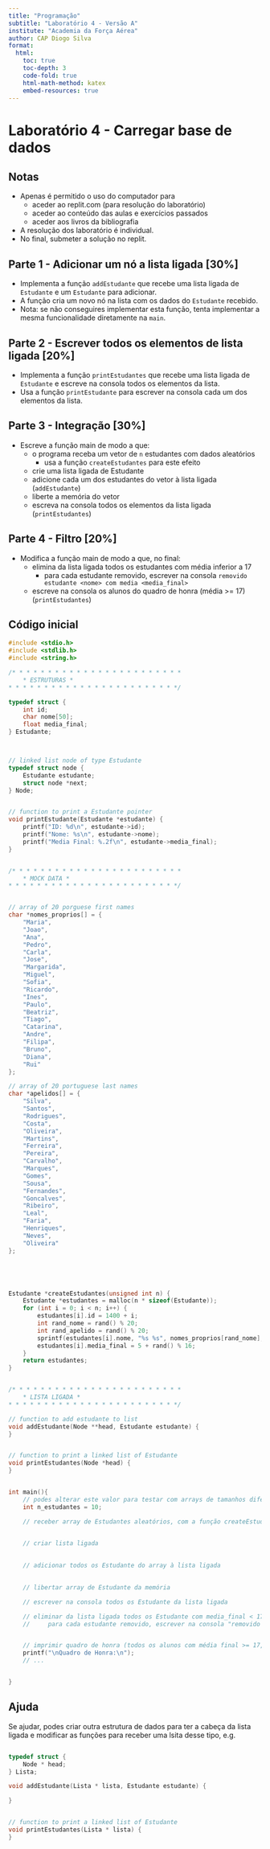 ```yaml
---
title: "Programação"
subtitle: "Laboratório 4 - Versão A"
institute: "Academia da Força Aérea"
author: CAP Diogo Silva
format: 
  html:
    toc: true
    toc-depth: 3
    code-fold: true
    html-math-method: katex
    embed-resources: true
---
```


# Laboratório 4 - Carregar base de dados

## Notas
- Apenas é permitido o uso do computador para
  - aceder ao replit.com (para resolução do laboratório)
  - aceder ao conteúdo das aulas e exercícios passados
  - aceder aos livros da bibliografia
- A resolução dos laboratório é individual.
- No final, submeter a solução no replit.


## Parte 1 - Adicionar um nó a lista ligada [30%]
- Implementa a função `addEstudante` que recebe uma lista ligada de `Estudante` e um `Estudante` para adicionar.
- A função cria um novo nó na lista com os dados do `Estudante` recebido.
- Nota: se não conseguires implementar esta função, tenta implementar a mesma funcionalidade diretamente na `main`.

## Parte 2 - Escrever todos os elementos de lista ligada  [20%]
- Implementa a função `printEstudantes` que recebe uma lista ligada de `Estudante` e escreve na consola todos os elementos da lista.
- Usa a função `printEstudante` para escrever na consola cada um dos elementos da lista.


## Parte 3 - Integração [30%]
- Escreve a função main de modo a que:
  - o programa receba um vetor de `n` estudantes com dados aleatórios
    - usa a função `createEstudantes` para este efeito
  - crie uma lista ligada de Estudante
  - adicione cada um dos estudantes do vetor à lista ligada (`addEstudante`)
  - liberte a memória do vetor
  - escreva na consola todos os elementos da lista ligada (`printEstudantes`)


## Parte 4 - Filtro [20%]

- Modifica a função main de modo a que, no final:
  - elimina da lista ligada todos os estudantes com média inferior a 17
    - para cada estudante removido, escrever na consola `removido estudante <nome> com media <media_final>`
  - escreve na consola os alunos do quadro de honra (média >= 17) (`printEstudantes`)



## Código inicial

```c
#include <stdio.h>
#include <stdlib.h>
#include <string.h>

/* * * * * * * * * * * * * * * * * * * * * * * *
    * ESTRUTURAS *
* * * * * * * * * * * * * * * * * * * * * * * */

typedef struct {
    int id;
    char nome[50];
    float media_final;
} Estudante;



// linked list node of type Estudante
typedef struct node {
    Estudante estudante;
    struct node *next;
} Node;


// function to print a Estudante pointer
void printEstudante(Estudante *estudante) {
    printf("ID: %d\n", estudante->id);
    printf("Nome: %s\n", estudante->nome);
    printf("Media Final: %.2f\n", estudante->media_final);
}


/* * * * * * * * * * * * * * * * * * * * * * * *
    * MOCK DATA *
* * * * * * * * * * * * * * * * * * * * * * * */


// array of 20 porguese first names
char *nomes_proprios[] = {
    "Maria",
    "Joao",
    "Ana",
    "Pedro",
    "Carla",
    "Jose",
    "Margarida",
    "Miguel",
    "Sofia",
    "Ricardo",
    "Ines",
    "Paulo",
    "Beatriz",
    "Tiago",
    "Catarina",
    "Andre",
    "Filipa",
    "Bruno",
    "Diana",
    "Rui"
};

// array of 20 portuguese last names
char *apelidos[] = {
    "Silva",
    "Santos",
    "Rodrigues",
    "Costa",
    "Oliveira",
    "Martins",
    "Ferreira",
    "Pereira",
    "Carvalho",
    "Marques",
    "Gomes",
    "Sousa",
    "Fernandes",
    "Goncalves",
    "Ribeiro",
    "Leal",
    "Faria",
    "Henriques",
    "Neves",
    "Oliveira"
};





Estudante *createEstudantes(unsigned int n) {
    Estudante *estudantes = malloc(n * sizeof(Estudante));
    for (int i = 0; i < n; i++) {
        estudantes[i].id = 1400 + i;
        int rand_nome = rand() % 20;
        int rand_apelido = rand() % 20;
        sprintf(estudantes[i].nome, "%s %s", nomes_proprios[rand_nome], apelidos[rand_apelido]);
        estudantes[i].media_final = 5 + rand() % 16;
    }
    return estudantes;
}


/* * * * * * * * * * * * * * * * * * * * * * * *
    * LISTA LIGADA *
* * * * * * * * * * * * * * * * * * * * * * * */

// function to add estudante to list
void addEstudante(Node **head, Estudante estudante) {
}


// function to print a linked list of Estudante
void printEstudantes(Node *head) {
}


int main(){
    // podes alterar este valor para testar com arrays de tamanhos diferentes
    int n_estudantes = 10;

    // receber array de Estudantes aleatórios, com a função createEstudantes
    

    // criar lista ligada
    

    // adicionar todos os Estudante do array à lista ligada
    

    // libertar array de Estudante da memória

    // escrever na consola todos os Estudante da lista ligada

    // eliminar da lista ligada todos os Estudante com media_final < 17
    //     para cada estudante removido, escrever na consola "removido estudante <nome> com media <media_final>"


    // imprimir quadro de honra (todos os alunos com média final >= 17, i.e. os alunos que ficaram na lista ligada)
    printf("\nQuadro de Honra:\n");
    // ...


}
```



## Ajuda

Se ajudar, podes criar outra estrutura de dados para ter a cabeça da lista ligada e modificar as funções para receber uma lsita desse tipo, e.g.

```c

typedef struct {
    Node * head;
} Lista;

void addEstudante(Lista * lista, Estudante estudante) {

}


// function to print a linked list of Estudante
void printEstudantes(Lista * lista) {
}

```
